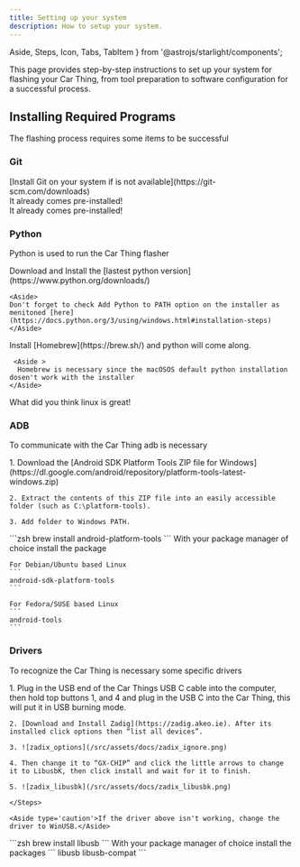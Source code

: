 ```yaml
---
title: Setting up your system
description: How to setup your system.
---
```


  Aside, 
  Steps,
  Icon,
  Tabs, 
  TabItem
 } from '@astrojs/starlight/components';


This page provides step-by-step instructions to set up your system for flashing your Car Thing, from tool preparation to software configuration for a successful process.

## Installing Required Programs
The flashing process requires some items to be successful

### Git
<Tabs syncKey="system">

  <TabItem label="Windows" icon='seti:windows'>
    [Install Git on your system if is not available](https://git-scm.com/downloads)
  </TabItem>

  <TabItem label="macOS" icon='apple'>
    <Aside type='note'>It already comes pre-installed!</Aside>
  </TabItem>


  <TabItem label="Linux" icon='linux'>
    <Aside type='note'>It already comes pre-installed!</Aside>
  </TabItem>
</Tabs>


### Python

Python is used to run the Car Thing flasher 

<Tabs syncKey="system">

  <TabItem label="Windows" icon='seti:windows'>
    Download and Install the [lastest python version](https://www.python.org/downloads/)

    <Aside>
    Don't forget to check Add Python to PATH option on the installer as menitoned [here](https://docs.python.org/3/using/windows.html#installation-steps)
    </Aside>
  </TabItem>

  <TabItem label="macOS" icon='apple'>
    Install [Homebrew](https://brew.sh/) and python will come along.

     <Aside >
      Homebrew is necessary since the macOSOS default python installation dosen't work with the installer
    </Aside>
  </TabItem>

  <TabItem label="Linux" icon='linux'>
    <Aside type='tip'>What did you think linux is great!</Aside>
  </TabItem>

</Tabs>

### ADB

To communicate with the Car Thing adb is necessary

<Tabs syncKey="system">
  <TabItem label="Windows" icon='seti:windows'>
  <Steps>
    1. Download the [Android SDK Platform Tools ZIP file for Windows](https://dl.google.com/android/repository/platform-tools-latest-windows.zip)
  
    2. Extract the contents of this ZIP file into an easily accessible folder (such as C:\platform-tools).

    3. Add folder to Windows PATH. 
  </Steps>
  </TabItem>
  
  <TabItem label="macOS" icon='apple'>
    ```zsh
    brew install android-platform-tools
    ```
  </TabItem>

  <TabItem label="Linux" icon='linux'>
    With your package manager of choice install the package

    For Debian/Ubuntu based Linux
    ```
    android-sdk-platform-tools
    ```

    For Fedora/SUSE based Linux
    ```
    android-tools
    ```
  </TabItem>
</Tabs>

### Drivers

To recognize the Car Thing is necessary some specific drivers

<Tabs syncKey="system">
  <TabItem label="Windows" icon='seti:windows'>
  <Steps>
    1. Plug in the USB end of the Car Things USB C cable into the computer, then hold top buttons 1, and 4 and plug in the USB C into the Car Thing, this will put it in USB burning mode.

    2. [Download and Install Zadig](https://zadig.akeo.ie). After its installed click options then “list all devices”.

    3. ![zadix_options](/src/assets/docs/zadix_ignore.png)

    4. Then change it to “GX-CHIP” and click the little arrows to change it to LibusbK, then click install and wait for it to finish.

    5. ![zadix_libusbk](/src/assets/docs/zadix_libusbk.png)

    </Steps>

    <Aside type='caution'>If the driver above isn't working, change the driver to WinUSB.</Aside>
  </TabItem>
  
  <TabItem label="macOS" icon='apple'>
    ```zsh
    brew install libusb
    ```
  </TabItem>

  <TabItem label="Linux" icon='linux'>
    With your package manager of choice install the packages
    ```
    libusb libusb-compat
    ```
  </TabItem>
</Tabs>

